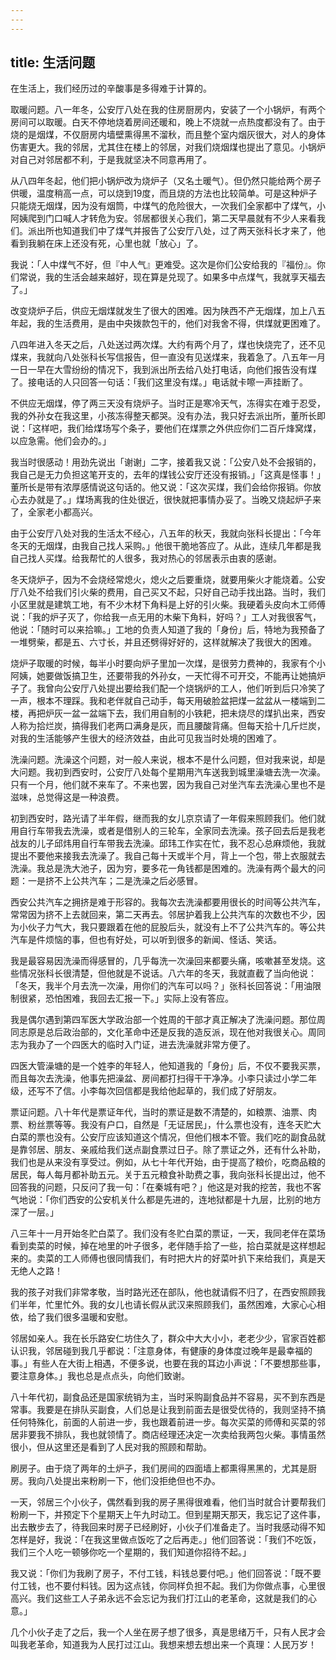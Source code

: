 ```yaml
---
---
---
```

title: 生活问题
---




在生活上，我们经历过的辛酸事是多得难于计算的。

取暖问题。八一年冬，公安厅八处在我的住房厨房内，安装了一个小锅炉，有两个房间可以取暖。白天不停地烧着房间还暖和，晚上不烧就一点热度都没有了。由于烧的是烟煤，不仅厨房内墙壁熏得黑不溜秋，而且整个室内烟灰很大，对人的身体伤害更大。我的邻居，尤其住在楼上的邻居，对我们烧烟煤也提出了意见。小锅炉对自己对邻居都不利，于是我就坚决不同意再用了。

从八四年冬起，他们把小锅炉改为烧炉子（又名土暖气）。但仍然只能给两个房子供暖，温度稍高一点，可以烧到19度，而且烧的方法也比较简单。可是这种炉子只能烧无烟煤，因为没有烟筒，中煤气的危险很大，一次我们全家都中了煤气，小阿姨爬到门口喊人才转危为安。邻居都很关心我们，第二天早晨就有不少人来看我们。派出所也知道我们中了煤气并报告了公安厅八处，过了两天张科长才来了，他看到我躺在床上还没有死，心里也就「放心」了。

我说：「人中煤气不好，但『中人气』更难受。这次是你们公安给我的『福份』。你们常说，我的生活会越来越好，现在算是兑现了。如果多中点煤气，我就享天福去了。」

改变烧炉子后，供应无烟煤就发生了很大的困难。因为陕西不产无烟煤，加上八五年起，我的生活费用，是由中央拨款包干的，他们对我舍不得，供煤就更困难了。

八四年进入冬天之后，八处送过两次煤。大约有两个月了，煤也快烧完了，还不见煤来，我就向八处张科长写信报告，但一直没有见送煤来，我着急了。八五年一月一日一早在大雪纷纷的情况下，我到派出所去给八处打电话，向他们报告没有煤了。接电话的人只回答一句话：「我们这里没有煤。」电话就卡嚓一声挂断了。

不供应无烟煤，停了两三天没有烧炉子。当时正是寒冷天气，冻得实在难于忍受，我的外孙女在我这里，小孩冻得整天都哭。没有办法，我只好去派出所，董所长即说：「这样吧，我们给煤场写个条子，要他们在煤票之外供应你们二百斤烽窝煤，以应急需。他们会办的。」

我当时很感动！用劲先说出「谢谢」二字，接着我又说：「公安八处不会报销的，我自己是无力负担这笔开支的，去年的煤钱公安厅还没有报销。」「这真是怪事！」董所长是带有浓厚感情说这句话的。他又说：「这次买煤，我们会给你报销。你放心去办就是了。」煤场离我的住处很近，很快就把事情办妥了。当晚又烧起炉子来了，全家老小都高兴。

由于公安厅八处对我的生活太不经心，八五年的秋天，我就向张科长提出：「今年冬天的无烟煤，由我自己找人采购。」他很干脆地答应了。从此，连续几年都是我自己找人买煤。给我帮忙的人很多，我对热心的邻居表示由衷的感谢。

冬天烧炉子，因为不会烧经常熄火，熄火之后要重烧，就要用柴火才能烧着。公安厅八处不给我们引火柴的费用，自己买又不起，只好自己动手找出路。当时，我们小区里就是建筑工地，有不少木材下角料是上好的引火柴。我硬着头皮向木工师傅说：「我的炉子灭了，你给我一点无用的木柴下角料，好吗？」工人对我很客气，他说：「随时可以来拾嘛。」工地的负责人知道了我的「身份」后，特地为我预备了一堆劈柴，都是五、六寸长，并且还劈得好好的，这样就解决了我很大的困难。

烧炉子取暖的时候，每半小时要向炉子里加一次煤，是很劳力费神的，我家有个小阿姨，她要做饭搞卫生，还要带我的外孙女，一天忙得不可开交，不能再让她搞炉子了。我曾向公安厅八处提出要给我们配一个烧锅炉的工人，他们听到后只冷笑了一声，根本不理踩。我和老伴就自己动手，每天用破脸盆把煤一盆盆从一楼端到二楼，再把炉灰一盆一盆端下去，我们用自制的小铁耙，把未烧尽的煤扒出来，西安人称为拾烂炭，搞得我们老两口满身是灰，而且腰酸背痛。但每天拾十几斤烂炭，对我的生活能够产生很大的经济效益，由此可见我当时处境的困难了。

洗澡问题。洗澡这个问题，对一般人来说，根本不是什么问题，但对我来说，却是大问题。我初到西安时，公安厅八处每个星期用汽车送我到城里澡塘去洗一次澡。只有一个月，他们就不来车了。不来也罢，因为我自己对坐汽车去洗澡心里也不是滋味，总觉得这是一种浪费。

初到西安时，路光请了半年假，继而我的女儿京京请了一年假来照顾我们。他们就用自行车带我去洗澡，或者是借别人的三轮车，全家同去洗澡。孩子回去后是我老战友的儿子邱炜用自行车带我去洗澡。邱玮工作实在忙，我不忍心总麻烦他，我就提出不要他来接我去洗澡了。我自己每十天或半个月，背上一个包，带上衣服就去洗澡。我总是洗大池子，因为穷，要多花一角钱都是困难的。洗澡有两个最大的问题：一是挤不上公共汽车；二是洗澡之后必感冒。

西安公共汽车之拥挤是难于形容的。我每次去洗澡都要用很长的时间等公共汽车，常常因为挤不上去就回来，第二天再去。邻居护着我上公共汽车的次数也不少，因为小伙子力气大，我只要跟着在他的屁股后头，就没有上不了公共汽车的。等公共汽车是件烦恼的事，但也有好处，可以听到很多的新闻、怪话、笑话。

我是最容易因洗澡而得感冒的，几乎每洗一次澡回来都要头痛，咳嗽甚至发烧。这些情况张科长很清楚，但他就是不说话。八六年的冬天，我就直截了当向他说：「冬天，我半个月去洗一次澡，用你们的汽车可以吗？」张科长回答说：「用油限制很紧，恐怕困难，我回去汇报一下。」实际上没有答应。

我是偶尔遇到第四军医大学政治部一个姓周的干部才真正解决了洗澡问题。那位周同志原是总后政治部的，文化革命中还是反我的造反派，现在他对我很关心。周同志为我办了一个四医大的临时入门证，进去洗澡就非常方便了。

四医大管澡塘的是一个姓李的年轻人，他知道我的「身份」后，不仅不要我买票，而且每次去洗澡，他事先把澡盆、房间都打扫得干干净净。小李只读过小学二年级，还写不了信。小李每次回信都是我给他起草的，我们成了好朋友。

票证问题。八十年代是票证年代，当时的票证是数不清楚的，如粮票、油票、肉票、粉丝票等等。我没有户口，自然是「无证居民」，什么票也没有，连冬天贮大白菜的票也没有。公安厅应该知道这个情况，但他们根本不管。我们吃的副食品就是靠邻居、朋友、亲戚给我们送点副食票过日子。除了票证之外，还有什么补助，我们也是从来没有享受过。例如，从七十年代开始，由于提高了粮价，吃商品粮的居民，每人每月都补助五元。关于五元粮食补助费之事，我向张科长提出过，他不回答我的问题，只反问了我一句：「在秦城有吧？」他这是对我的挖苦，我也不客气地说：「你们西安的公安机关什么都是先进的，连地狱都是十九层，比别的地方深了一层。」

八三年十一月开始冬贮白菜了。我们没有冬贮白菜的票证，一天，我同老伴在菜场看到卖菜的时候，掉在地里的叶子很多，老伴随手拾了一些，拾白菜就是这样想起来的。卖菜的工人师傅也很同情我们，有时把大片的好菜叶扒下来给我们，真是天无绝人之路！

我的孩子对我们非常孝敬，当时路光还在部队，他也就请假不归了，在西安照顾我们半年，忙里忙外。我的女儿也请长假从武汉来照顾我们，虽然困难，大家心心相依，给了我们很多温暖和安慰。

邻居如亲人。我在长乐路安仁坊住久了，群众中大大小小，老老少少，官家百姓都认识我，邻居碰到我几乎都说：「注意身体，有健康的身体度过晚年是最幸福的事。」有些人在大街上相遇，不便多说，也要在我的耳边小声说：「不要想那些事，要注意身体。」我也总是点点头，向他们致谢。

八十年代初，副食品还是国家统销为主，当时采购副食品并不容易，买不到东西是常事。我要是在排队买副食，人们总是让我到前面去是很受优待的，我则坚持不搞任何特殊化，前面的人前进一步，我也跟着前进一步。每次买菜的师傅和买菜的邻居非要我不排队，我也就领情了。商店经理还决定一次卖给我两包火柴。事情虽然很小，但从这里还是看到了人民对我的照顾和帮助。

刷房子。由于烧了两年的土炉子，我们房间的四面墙上都熏得黑黑的，尤其是厨房。我向八处提出来粉刷一下，他们没拒绝但也不办。

一天，邻居三个小伙子，偶然看到我的房子黑得很难看，他们当时就合计要帮我们粉刷一下，并预定下个星期天上午九时动工。但到星期天那天，我忘记了这件事，出去散步去了，待我回来时房子已经刷好，小伙子们准备走了。当时我感动得不知怎样是好，我说：「在我这里做点饭吃了之后再走。」他们回答说：「我们不吃饭，我们三个人吃一顿够你吃一个星期的，我们知道你招待不起。」

我又说：「你们为我刷了房子，不付工钱，料钱总要付吧。」他们回答说：「既不要付工钱，也不要付料钱。因为这点钱，你同样负担不起。我们为你做点事，心里很高兴。我们这些工人子弟永远不会忘记为我们打江山的老革命，这就是我们的心意。」

几个小伙子走了之后，我一个人坐在房子想了很多，真是思绪万千，只有人民才会叫我老革命，知道我为人民打过江山。我想来想去想出来一个真理：人民万岁！
